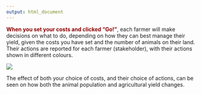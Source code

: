 ```yaml
---
output: html_document
---
```


<span style="color:darkred">**When you set your costs and clicked "Go!"**</span>, each farmer will make decisions on what to do, depending on how they can best manage their yield, given the costs you have set and the number of animals on their land.  
Their actions are reported for each farmer (stakeholder), with their actions shown in different colours. 

![](actions2.jpg)

The effect of both your choice of costs, and their choice of actions, can be seen on how both the animal population and agricultural yield changes.